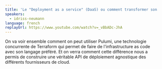 ```yaml
---
title: 'Le "Deployment as a service" (DaaS) ou comment transformer son "infrastructure as code" en véritable API et produit'
speakers:
  - idriss-neumann
language: french
replayUrl: https://www.youtube.com/watch?v=_vBbADc-JhA
---
```


On va voir ensemble comment on peut utiliser Pulumi, une technologie concurrente de Terraform qui permet de faire de l'infrastructure as code avec son 
langage préféré. Et on verra comment cette différence nous a permis de construire une véritable API de déploiement agnostique des différents fournisseurs 
de cloud.
